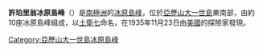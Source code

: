{{coord|72|4|S|68|55|W|source:GNIS|display=title}}

'''許珀里翁冰原島峰'''（{{lang-en|Hyperion Nunataks}}）是[[南極洲|南極洲]]的[[冰原島峰|冰原島峰]]，位於[[亞歷山大一世島|亞歷山大一世島]]東南部，由約10座冰原島峰組成，以[[土衛七|土衛七]]命名，在1935年11月23日由[[美國|美國]]的探險家發現。

{{DEFAULTSORT:Hyperion Nunataks}}
[[Category:亞歷山大一世島冰原島峰|Category:亞歷山大一世島冰原島峰]]


{{AlexanderIsland-geo-stub}}